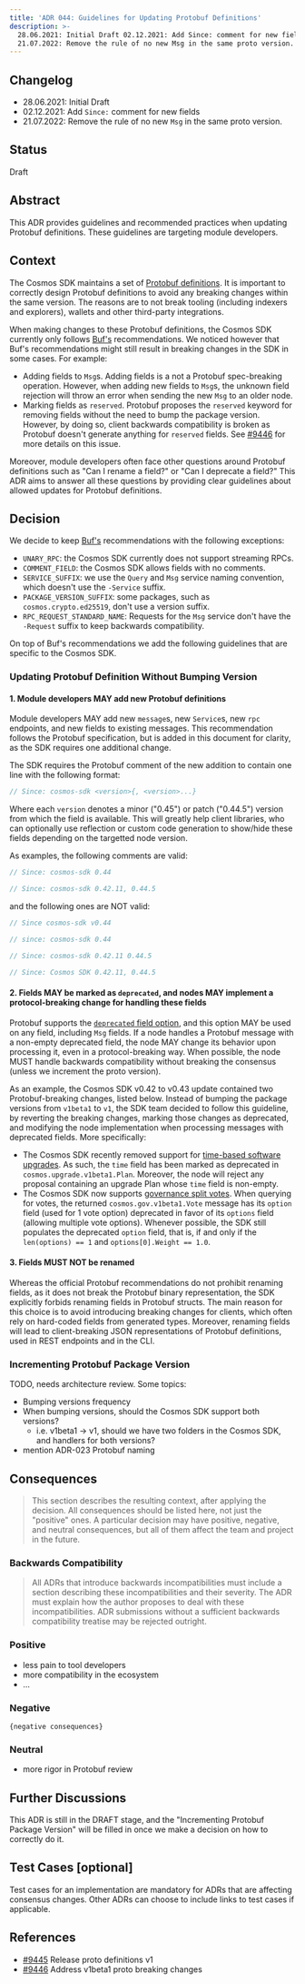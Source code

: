 ```yaml
---
title: 'ADR 044: Guidelines for Updating Protobuf Definitions'
description: >-
  28.06.2021: Initial Draft 02.12.2021: Add Since: comment for new fields
  21.07.2022: Remove the rule of no new Msg in the same proto version.
---
```


## Changelog

* 28.06.2021: Initial Draft
* 02.12.2021: Add `Since:` comment for new fields
* 21.07.2022: Remove the rule of no new `Msg` in the same proto version.

## Status

Draft

## Abstract

This ADR provides guidelines and recommended practices when updating Protobuf definitions. These guidelines are targeting module developers.

## Context

The Cosmos SDK maintains a set of [Protobuf definitions](https://github.com/cosmos/cosmos-sdk/tree/main/proto/cosmos). It is important to correctly design Protobuf definitions to avoid any breaking changes within the same version. The reasons are to not break tooling (including indexers and explorers), wallets and other third-party integrations.

When making changes to these Protobuf definitions, the Cosmos SDK currently only follows [Buf's](https://docs.buf.build/) recommendations. We noticed however that Buf's recommendations might still result in breaking changes in the SDK in some cases. For example:

* Adding fields to `Msg`s. Adding fields is a not a Protobuf spec-breaking operation. However, when adding new fields to `Msg`s, the unknown field rejection will throw an error when sending the new `Msg` to an older node.
* Marking fields as `reserved`. Protobuf proposes the `reserved` keyword for removing fields without the need to bump the package version. However, by doing so, client backwards compatibility is broken as Protobuf doesn't generate anything for `reserved` fields. See [#9446](https://github.com/cosmos/cosmos-sdk/issues/9446) for more details on this issue.

Moreover, module developers often face other questions around Protobuf definitions such as "Can I rename a field?" or "Can I deprecate a field?" This ADR aims to answer all these questions by providing clear guidelines about allowed updates for Protobuf definitions.

## Decision

We decide to keep [Buf's](https://docs.buf.build/) recommendations with the following exceptions:

* `UNARY_RPC`: the Cosmos SDK currently does not support streaming RPCs.
* `COMMENT_FIELD`: the Cosmos SDK allows fields with no comments.
* `SERVICE_SUFFIX`: we use the `Query` and `Msg` service naming convention, which doesn't use the `-Service` suffix.
* `PACKAGE_VERSION_SUFFIX`: some packages, such as `cosmos.crypto.ed25519`, don't use a version suffix.
* `RPC_REQUEST_STANDARD_NAME`: Requests for the `Msg` service don't have the `-Request` suffix to keep backwards compatibility.

On top of Buf's recommendations we add the following guidelines that are specific to the Cosmos SDK.

### Updating Protobuf Definition Without Bumping Version

#### 1. Module developers MAY add new Protobuf definitions

Module developers MAY add new `message`s, new `Service`s, new `rpc` endpoints, and new fields to existing messages. This recommendation follows the Protobuf specification, but is added in this document for clarity, as the SDK requires one additional change.

The SDK requires the Protobuf comment of the new addition to contain one line with the following format:

```protobuf
// Since: cosmos-sdk <version>{, <version>...}
```

Where each `version` denotes a minor ("0.45") or patch ("0.44.5") version from which the field is available. This will greatly help client libraries, who can optionally use reflection or custom code generation to show/hide these fields depending on the targetted node version.

As examples, the following comments are valid:

```protobuf
// Since: cosmos-sdk 0.44

// Since: cosmos-sdk 0.42.11, 0.44.5
```

and the following ones are NOT valid:

```protobuf
// Since cosmos-sdk v0.44

// since: cosmos-sdk 0.44

// Since: cosmos-sdk 0.42.11 0.44.5

// Since: Cosmos SDK 0.42.11, 0.44.5
```

#### 2. Fields MAY be marked as `deprecated`, and nodes MAY implement a protocol-breaking change for handling these fields

Protobuf supports the [`deprecated` field option](https://developers.google.com/protocol-buffers/docs/proto#options), and this option MAY be used on any field, including `Msg` fields. If a node handles a Protobuf message with a non-empty deprecated field, the node MAY change its behavior upon processing it, even in a protocol-breaking way. When possible, the node MUST handle backwards compatibility without breaking the consensus (unless we increment the proto version).

As an example, the Cosmos SDK v0.42 to v0.43 update contained two Protobuf-breaking changes, listed below. Instead of bumping the package versions from `v1beta1` to `v1`, the SDK team decided to follow this guideline, by reverting the breaking changes, marking those changes as deprecated, and modifying the node implementation when processing messages with deprecated fields. More specifically:

* The Cosmos SDK recently removed support for [time-based software upgrades](https://github.com/cosmos/cosmos-sdk/pull/8849). As such, the `time` field has been marked as deprecated in `cosmos.upgrade.v1beta1.Plan`. Moreover, the node will reject any proposal containing an upgrade Plan whose `time` field is non-empty.
* The Cosmos SDK now supports [governance split votes](/docs/sdk/v0.50/build/architecture/adr-037-gov-split-vote). When querying for votes, the returned `cosmos.gov.v1beta1.Vote` message has its `option` field (used for 1 vote option) deprecated in favor of its `options` field (allowing multiple vote options). Whenever possible, the SDK still populates the deprecated `option` field, that is, if and only if the `len(options) == 1` and `options[0].Weight == 1.0`.

#### 3. Fields MUST NOT be renamed

Whereas the official Protobuf recommendations do not prohibit renaming fields, as it does not break the Protobuf binary representation, the SDK explicitly forbids renaming fields in Protobuf structs. The main reason for this choice is to avoid introducing breaking changes for clients, which often rely on hard-coded fields from generated types. Moreover, renaming fields will lead to client-breaking JSON representations of Protobuf definitions, used in REST endpoints and in the CLI.

### Incrementing Protobuf Package Version

TODO, needs architecture review. Some topics:

* Bumping versions frequency
* When bumping versions, should the Cosmos SDK support both versions?
  * i.e. v1beta1 -> v1, should we have two folders in the Cosmos SDK, and handlers for both versions?
* mention ADR-023 Protobuf naming

## Consequences

> This section describes the resulting context, after applying the decision. All consequences should be listed here, not just the "positive" ones. A particular decision may have positive, negative, and neutral consequences, but all of them affect the team and project in the future.

### Backwards Compatibility

> All ADRs that introduce backwards incompatibilities must include a section describing these incompatibilities and their severity. The ADR must explain how the author proposes to deal with these incompatibilities. ADR submissions without a sufficient backwards compatibility treatise may be rejected outright.

### Positive

* less pain to tool developers
* more compatibility in the ecosystem
* ...

### Negative

`{negative consequences}`

### Neutral

* more rigor in Protobuf review

## Further Discussions

This ADR is still in the DRAFT stage, and the "Incrementing Protobuf Package Version" will be filled in once we make a decision on how to correctly do it.

## Test Cases \[optional]

Test cases for an implementation are mandatory for ADRs that are affecting consensus changes. Other ADRs can choose to include links to test cases if applicable.

## References

* [#9445](https://github.com/cosmos/cosmos-sdk/issues/9445) Release proto definitions v1
* [#9446](https://github.com/cosmos/cosmos-sdk/issues/9446) Address v1beta1 proto breaking changes
